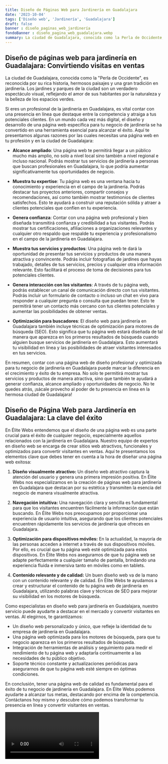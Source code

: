 ```yaml
---
title: Diseño de Páginas Web para Jardinería en Guadalajara
date: '2023-10-04'
tags: ['Diseño web', 'Jardinería', 'Guadalajara']
draft: false
banner : diseño_paginas_web_jardinería
fondoBanner : diseño_pagina_web_guadalajara.webp
summary: La ciudad de Guadalajara, conocida como la Perla de Occidente, es reconocida por su rica historia, hermosos paisajes y una gran tradición en jardinería. Los jardines y parques de la ciudad son un verdadero espectáculo visual, reflejando el amor de sus habitantes por la naturaleza y la belleza de los espacios verdes. 
---
```


## Diseño de páginas web para jardinería en Guadalajara: Convirtiendo visitas en ventas

La ciudad de Guadalajara, conocida como la "Perla de Occidente", es reconocida por su rica historia, hermosos paisajes y una gran tradición en jardinería. Los jardines y parques de la ciudad son un verdadero espectáculo visual, reflejando el amor de sus habitantes por la naturaleza y la belleza de los espacios verdes. 

Si eres un profesional de la jardinería en Guadalajara, es vital contar con una presencia en línea que destaque entre la competencia y atraiga a tus potenciales clientes. En un mundo cada vez más digital, el diseño y desarrollo de una página web específica para tu negocio de jardinería se ha convertido en una herramienta esencial para alcanzar el éxito. Aquí te presentamos algunas razones por las cuales necesitas una página web en tu profesión y en la ciudad de Guadalajara:

- **Alcance ampliado**: Una página web te permitirá llegar a un público mucho más amplio, no solo a nivel local sino también a nivel regional e incluso nacional. Podrás mostrar tus servicios de jardinería a personas que buscan profesionales en Guadalajara, lo que podría aumentar significativamente tus oportunidades de negocio.

- **Muestra tu expertise**: Tu página web es una ventana hacia tu conocimiento y experiencia en el campo de la jardinería. Podrás destacar tus proyectos anteriores, compartir consejos y recomendaciones, así como también mostrar testimonios de clientes satisfechos. Esto te ayudará a construir una reputación sólida y atraer a clientes potenciales que confíen en tu experiencia.

- **Genera confianza**: Contar con una página web profesional y bien diseñada transmitirá confianza y credibilidad a tus visitantes. Podrás mostrar tus certificaciones, afiliaciones a organizaciones relevantes y cualquier otro respaldo que respalde tu experiencia y profesionalismo en el campo de la jardinería en Guadalajara.

- **Muestra tus servicios y productos**: Una página web te dará la oportunidad de presentar tus servicios y productos de una manera atractiva y convincente. Podrás incluir fotografías de jardines que hayas trabajado, detalles de tus servicios, precios y cualquier otra información relevante. Esto facilitará el proceso de toma de decisiones para tus potenciales clientes.

- **Genera interacción con los visitantes**: A través de tu página web, podrás establecer un canal de comunicación directo con tus visitantes. Podrás incluir un formulario de contacto o incluso un chat en vivo para responder a cualquier pregunta o consulta que puedan tener. Esto te permitirá tener un contacto más cercano con tus clientes potenciales y aumentar las posibilidades de obtener ventas.

- **Optimización para buscadores**: El diseño web para jardinería en Guadalajara también incluye técnicas de optimización para motores de búsqueda (SEO). Esto significa que tu página web estará diseñada de tal manera que aparezca en los primeros resultados de búsqueda cuando alguien busque servicios de jardinería en Guadalajara. Esto aumentará tu visibilidad en línea y las posibilidades de atraer visitantes interesados en tus servicios.

En resumen, contar con una página web de diseño profesional y optimizada para tu negocio de jardinería en Guadalajara puede marcar la diferencia en el crecimiento y éxito de tu empresa. No solo te permitirá mostrar tus servicios y productos de manera atractiva, sino que también te ayudará a generar confianza, alcance ampliado y oportunidades de negocio. No te quedes atrás, ¡sácale provecho al poder de tu presencia en línea en la hermosa ciudad de Guadalajara!

<GifSeo />

<Cta />

## Diseño de Página Web para Jardinería en Guadalajara: La clave del éxito

En Élite Webs entendemos que el diseño de una página web es una parte crucial para el éxito de cualquier negocio, especialmente aquellos relacionados con la jardinería en Guadalajara. Nuestro equipo de expertos en diseño web se encarga de crear sitios web atractivos, funcionales y optimizados para convertir visitantes en ventas. Aquí te presentamos los elementos clave que debes tener en cuenta a la hora de diseñar una página web exitosa:

1. **Diseño visualmente atractivo:** Un diseño web atractivo captura la atención del usuario y genera una primera impresión positiva. En Élite Webs nos especializamos en la creación de páginas web para jardinería en Guadalajara que destacan por su estética y transmiten la esencia del negocio de manera visualmente atractiva. 

2. **Navegación intuitiva:** Una navegación clara y sencilla es fundamental para que los visitantes encuentren fácilmente la información que están buscando. En Élite Webs nos preocupamos por proporcionar una experiencia de usuario intuitiva, asegurando que los clientes potenciales encuentren rápidamente los servicios de jardinería que ofreces en Guadalajara.

3. **Optimización para dispositivos móviles:** En la actualidad, la mayoría de las personas acceden a internet a través de sus dispositivos móviles. Por ello, es crucial que tu página web esté optimizada para estos dispositivos. En Élite Webs nos aseguramos de que tu página web se adapte perfectamente a cualquier tamaño de pantalla, brindando una experiencia fluida e inmersiva tanto en móviles como en tablets.

4. **Contenido relevante y de calidad:** Un buen diseño web va de la mano con un contenido relevante y de calidad. En Élite Webs te ayudamos a crear y estructurar el contenido de tu página web de jardinería en Guadalajara, utilizando palabras clave y técnicas de SEO para mejorar su visibilidad en los motores de búsqueda.

Como especialistas en diseño web para jardinería en Guadalajara, nuestro servicio puede ayudarte a destacar en el mercado y convertir visitantes en ventas. Al elegirnos, te garantizamos:

- Un diseño web personalizado y único, que refleje la identidad de tu empresa de jardinería en Guadalajara.
- Una página web optimizada para los motores de búsqueda, para que tu negocio aparezca en los primeros resultados de búsqueda.
- Integración de herramientas de análisis y seguimiento para medir el rendimiento de tu página web y adaptarla continuamente a las necesidades de tu público objetivo.
- Soporte técnico constante y actualizaciones periódicas para asegurarnos de que tu página web esté siempre en óptimas condiciones.

En conclusión, tener una página web de calidad es fundamental para el éxito de tu negocio de jardinería en Guadalajara. En Élite Webs podemos ayudarte a alcanzar tus metas, destacando por encima de la competencia. Contáctanos hoy mismo y descubre cómo podemos transformar tu presencia en línea y convertir visitantes en ventas.

<Video />

<CtaBot job='Jardinería' city='Guadalajara'/>

<Gmaps query='Guadalajara+españa+maps' />
